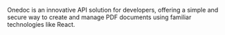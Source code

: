 Onedoc is an innovative API solution for developers, offering a simple and secure way to create and manage PDF documents using familiar technologies like React.